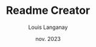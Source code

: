 ---
title: Readme Creator
description: Soon..
tags: []
tools: [typescript, react, tailwindcss]
date: nov. 2023
published: false
author: Louis Langanay
---